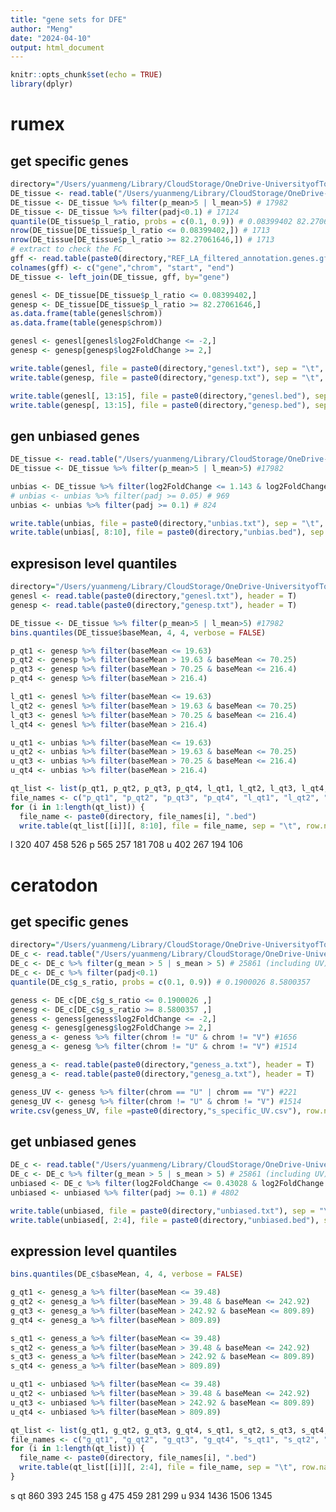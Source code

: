 ```yaml
---
title: "gene sets for DFE"
author: "Meng"
date: "2024-04-10"
output: html_document
---
```


```r
knitr::opts_chunk$set(echo = TRUE)
library(dplyr)
```

# rumex
## get specific genes
```r
directory="/Users/yuanmeng/Library/CloudStorage/OneDrive-UniversityofToronto/Manuscripts/rumex_haploid_sel/deseq2/"
DE_tissue <- read.table("/Users/yuanmeng/Library/CloudStorage/OneDrive-UniversityofToronto/Manuscripts/rumex_haploid_sel/deseq2/result_tissue_full.txt", header=T)
DE_tissue <- DE_tissue %>% filter(p_mean>5 | l_mean>5) # 17982
DE_tissue <- DE_tissue %>% filter(padj<0.1) # 17124
quantile(DE_tissue$p_l_ratio, probs = c(0.1, 0.9)) # 0.08399402 82.27061646
nrow(DE_tissue[DE_tissue$p_l_ratio <= 0.08399402,]) # 1713
nrow(DE_tissue[DE_tissue$p_l_ratio >= 82.27061646,]) # 1713
# extract to check the FC
gff <- read.table(paste0(directory,"REF_LA_filtered_annotation.genes.gff"))
colnames(gff) <- c("gene","chrom", "start", "end")
DE_tissue <- left_join(DE_tissue, gff, by="gene")

genesl <- DE_tissue[DE_tissue$p_l_ratio <= 0.08399402,]
genesp <- DE_tissue[DE_tissue$p_l_ratio >= 82.27061646,] 
as.data.frame(table(genesl$chrom))
as.data.frame(table(genesp$chrom))

genesl <- genesl[genesl$log2FoldChange <= -2,]
genesp <- genesp[genesp$log2FoldChange >= 2,]

write.table(genesl, file = paste0(directory,"genesl.txt"), sep = "\t", row.names = FALSE, quote = FALSE)
write.table(genesp, file = paste0(directory,"genesp.txt"), sep = "\t", row.names = FALSE, quote = FALSE)

write.table(genesl[, 13:15], file = paste0(directory,"genesl.bed"), sep = "\t", row.names = FALSE, col.names = FALSE, quote = FALSE)
write.table(genesp[, 13:15], file = paste0(directory,"genesp.bed"), sep = "\t", row.names = FALSE, col.names = FALSE, quote = FALSE)
```


## gen unbiased genes
```r
DE_tissue <- read.table("/Users/yuanmeng/Library/CloudStorage/OneDrive-UniversityofToronto/Manuscripts/rumex_haploid_sel/deseq2/result_tissue_full.txt", header=T)
DE_tissue <- DE_tissue %>% filter(p_mean>5 | l_mean>5) #17982

unbias <- DE_tissue %>% filter(log2FoldChange <= 1.143 & log2FoldChange > -1.255) # 4496
# unbias <- unbias %>% filter(padj >= 0.05) # 969
unbias <- unbias %>% filter(padj >= 0.1) # 824

write.table(unbias, file = paste0(directory,"unbias.txt"), sep = "\t", row.names = FALSE, quote = FALSE)
write.table(unbias[, 8:10], file = paste0(directory,"unbias.bed"), sep = "\t", row.names = FALSE, col.names = FALSE, quote = FALSE)
```


## expresison level quantiles
```r
directory="/Users/yuanmeng/Library/CloudStorage/OneDrive-UniversityofToronto/Manuscripts/rumex_haploid_sel/deseq2/"
genesl <- read.table(paste0(directory,"genesl.txt"), header = T)
genesp <- read.table(paste0(directory,"genesp.txt"), header = T)

DE_tissue <- DE_tissue %>% filter(p_mean>5 | l_mean>5) #17982
bins.quantiles(DE_tissue$baseMean, 4, 4, verbose = FALSE)

p_qt1 <- genesp %>% filter(baseMean <= 19.63)
p_qt2 <- genesp %>% filter(baseMean > 19.63 & baseMean <= 70.25)
p_qt3 <- genesp %>% filter(baseMean > 70.25 & baseMean <= 216.4)
p_qt4 <- genesp %>% filter(baseMean > 216.4)

l_qt1 <- genesl %>% filter(baseMean <= 19.63)
l_qt2 <- genesl %>% filter(baseMean > 19.63 & baseMean <= 70.25)
l_qt3 <- genesl %>% filter(baseMean > 70.25 & baseMean <= 216.4)
l_qt4 <- genesl %>% filter(baseMean > 216.4)

u_qt1 <- unbias %>% filter(baseMean <= 19.63)
u_qt2 <- unbias %>% filter(baseMean > 19.63 & baseMean <= 70.25)
u_qt3 <- unbias %>% filter(baseMean > 70.25 & baseMean <= 216.4)
u_qt4 <- unbias %>% filter(baseMean > 216.4)

qt_list <- list(p_qt1, p_qt2, p_qt3, p_qt4, l_qt1, l_qt2, l_qt3, l_qt4, u_qt1, u_qt2, u_qt3, u_qt4)
file_names <- c("p_qt1", "p_qt2", "p_qt3", "p_qt4", "l_qt1", "l_qt2", "l_qt3", "l_qt4", "u_qt1", "u_qt2", "u_qt3", "u_qt4")
for (i in 1:length(qt_list)) {
  file_name <- paste0(directory, file_names[i], ".bed")
  write.table(qt_list[[i]][, 8:10], file = file_name, sep = "\t", row.names = FALSE, col.names = FALSE, quote = FALSE)}
```
l
320 407 458 526
p
565 257 181 708
u
402 267 194 106

# ceratodon
## get specific genes
```r
directory="/Users/yuanmeng/Library/CloudStorage/OneDrive-UniversityofToronto/Manuscripts/ceratodon_haploid_sel/deseq2/"
DE_c <- read.table("/Users/yuanmeng/Library/CloudStorage/OneDrive-UniversityofToronto/Manuscripts/ceratodon_haploid_sel/deseq2/DE_results_all.txt", header =T) # 30107
DE_c <- DE_c %>% filter(g_mean > 5 | s_mean > 5) # 25861 (including UV)
DE_c <- DE_c %>% filter(padj<0.1)
quantile(DE_c$g_s_ratio, probs = c(0.1, 0.9)) # 0.1900026 8.5800357  

geness <- DE_c[DE_c$g_s_ratio <= 0.1900026 ,]
genesg <- DE_c[DE_c$g_s_ratio >= 8.5800357 ,] 
geness <- geness[geness$log2FoldChange <= -2,] 
genesg <- genesg[genesg$log2FoldChange >= 2,] 
geness_a <- geness %>% filter(chrom != "U" & chrom != "V") #1656
genesg_a <- genesg %>% filter(chrom != "U" & chrom != "V") #1514

geness_a <- read.table(paste0(directory,"geness_a.txt"), header = T)
genesg_a <- read.table(paste0(directory,"genesg_a.txt"), header = T)

geness_UV <- geness %>% filter(chrom == "U" | chrom == "V") #221
genesg_UV <- genesg %>% filter(chrom != "U" & chrom != "V") #1514
write.csv(geness_UV, file =paste0(directory,"s_specific_UV.csv"), row.names = FALSE, quote = FALSE) 


```

## get unbiased genes
```r
DE_c <- read.table("/Users/yuanmeng/Library/CloudStorage/OneDrive-UniversityofToronto/Manuscripts/ceratodon_haploid_sel/deseq2/DE_results_all.txt", header =T) # 30107
DE_c <- DE_c %>% filter(g_mean > 5 | s_mean > 5) # 25861 (including UV)
unbiased <- DE_c %>% filter(log2FoldChange <= 0.43028 & log2FoldChange > -0.3853 ) # 6466
unbiased <- unbiased %>% filter(padj >= 0.1) # 4802

write.table(unbiased, file = paste0(directory,"unbiased.txt"), sep = "\t", row.names = FALSE, quote = FALSE)
write.table(unbiased[, 2:4], file = paste0(directory,"unbiased.bed"), sep = "\t", row.names = FALSE, col.names = FALSE, quote = FALSE)
```


## expression level quantiles
```r
bins.quantiles(DE_c$baseMean, 4, 4, verbose = FALSE)

g_qt1 <- genesg_a %>% filter(baseMean <= 39.48)
g_qt2 <- genesg_a %>% filter(baseMean > 39.48 & baseMean <= 242.92)
g_qt3 <- genesg_a %>% filter(baseMean > 242.92 & baseMean <= 809.89)
g_qt4 <- genesg_a %>% filter(baseMean > 809.89)

s_qt1 <- geness_a %>% filter(baseMean <= 39.48)
s_qt2 <- geness_a %>% filter(baseMean > 39.48 & baseMean <= 242.92)
s_qt3 <- geness_a %>% filter(baseMean > 242.92 & baseMean <= 809.89)
s_qt4 <- geness_a %>% filter(baseMean > 809.89)

u_qt1 <- unbiased %>% filter(baseMean <= 39.48)
u_qt2 <- unbiased %>% filter(baseMean > 39.48 & baseMean <= 242.92)
u_qt3 <- unbiased %>% filter(baseMean > 242.92 & baseMean <= 809.89)
u_qt4 <- unbiased %>% filter(baseMean > 809.89)

qt_list <- list(g_qt1, g_qt2, g_qt3, g_qt4, s_qt1, s_qt2, s_qt3, s_qt4, u_qt1, u_qt2, u_qt3, u_qt4)
file_names <- c("g_qt1", "g_qt2", "g_qt3", "g_qt4", "s_qt1", "s_qt2", "s_qt3", "s_qt4", "u_qt1", "u_qt2", "u_qt3", "u_qt4")
for (i in 1:length(qt_list)) {
  file_name <- paste0(directory, file_names[i], ".bed")
  write.table(qt_list[[i]][, 2:4], file = file_name, sep = "\t", row.names = FALSE, col.names = FALSE, quote = FALSE)
}
```

s qt
860 393 245 158
g
475 459 281 299
u
934 1436 1506 1345

